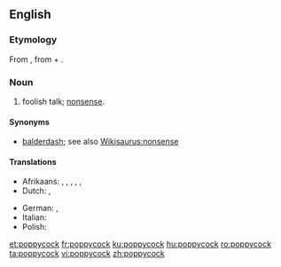 ==English==

===Etymology===
From {{etyl|nl|en}} {{term|pappekak|lang=nl}}, from {{term|pap||soft|lang=nl}} + {{term|kak||excrement|lang=nl}}.

===Noun===
{{en-noun|-|s}}

# {{context|colloquial|lang=en}} foolish talk; [[nonsense]].

====Synonyms====
* [[balderdash]]; see also [[Wikisaurus:nonsense]]

====Translations====
{{trans-top|nonsense}}
* Afrikaans: {{t|af|pappekak}}, {{t|af|nonsens}}, {{t|af|onsin}}, {{t|af|snert}}, {{t|af|twak}}, {{t|af|stront}}
* Dutch: {{t+|nl|onzin}}, {{t+|nl|nonsens}}
{{trans-mid}}
* German: {{t+|de|Quatsch|m}}, {{t|de|Dünnschiß|m}}
* Italian: {{t+|it|stupidaggine|f}}
* Polish: {{t|pl|bzdury|f-p}}
{{trans-bottom}}

[[et:poppycock]]
[[fr:poppycock]]
[[ku:poppycock]]
[[hu:poppycock]]
[[ro:poppycock]]
[[ta:poppycock]]
[[vi:poppycock]]
[[zh:poppycock]]